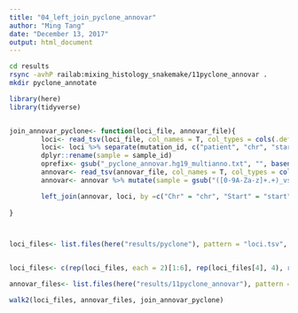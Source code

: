 ```yaml
---
title: "04_left_join_pyclone_annovar"
author: "Ming Tang"
date: "December 13, 2017"
output: html_document
---
```


```bash
cd results
rsync -avhP railab:mixing_histology_snakemake/11pyclone_annovar .
mkdir pyclone_annotate
```


```r
library(here)
library(tidyverse)


join_annovar_pyclone<- function(loci_file, annovar_file){
        loci<- read_tsv(loci_file, col_names = T, col_types = cols(.default = col_character()))
        loci<- loci %>% separate(mutation_id, c("patient", "chr", "start")) %>% 
        dplyr::rename(sample = sample_id)
        oprefix<- gsub("_pyclone_annovar.hg19_multianno.txt", "", basename(annovar_file))
        annovar<- read_tsv(annovar_file, col_names = T, col_types = cols(.default = col_character()))
        annovar<- annovar %>% mutate(sample = gsub("([0-9A-Za-z]+.+)_vs_.+", "\\1", oprefix))

        left_join(annovar, loci, by =c("Chr" = "chr", "Start" = "start", "sample" = "sample")) %>% write_tsv(paste0("results/pyclone_annotate/", oprefix, "_annovar_pyclone.tsv"))
        
}



loci_files<- list.files(here("results/pyclone"), pattern = "loci.tsv", recursive = T, full.names = T)


loci_files<- c(rep(loci_files, each = 2)[1:6], rep(loci_files[4], 4), rep(loci_files, each = 2)[9:24])

annovar_files<- list.files(here("results/11pyclone_annovar"), pattern = "*.+hg19_multianno.txt", full.names = T)

walk2(loci_files, annovar_files, join_annovar_pyclone)
```
